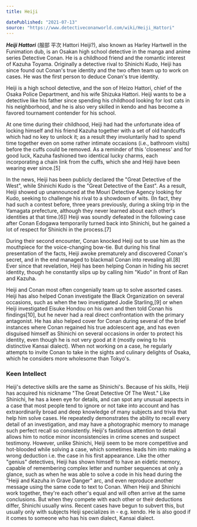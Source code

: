 ```yaml
---
title: Heiji

datePublished: "2021-07-13"
source: "https://www.detectiveconanworld.com/wiki/Heiji_Hattori" 
---
```


***Heiji Hattori*** (服部 平次 Hattori Heiji?), also known as Harley Hartwell in the Funimation dub, is an Osakan high school detective in the manga and anime series Detective Conan. He is a childhood friend and the romantic interest of Kazuha Toyama. Originally a detective rival to Shinichi Kudo, Heiji has since found out Conan's true identity and the two often team up to work on cases. He was the first person to deduce Conan's true identity.

Heiji is a high school detective, and the son of Heizo Hattori, chief of the Osaka Police Department, and his wife Shizuka Hattori. Heiji wants to be a detective like his father since spending his childhood looking for lost cats in his neighborhood, and he is also very skilled in kendo and has become a favored tournament contender for his school.

At one time during their childhood, Heiji had had the unfortunate idea of locking himself and his friend Kazuha together with a set of old handcuffs which had no key to unlock it; as a result they involuntarily had to spend time together even on some rather intimate occasions (i.e., bathroom visits) before the cuffs could be removed. As a reminder of this 'closeness' and for good luck, Kazuha fashioned two identical lucky charms, each incorporating a chain link from the cuffs, which she and Heiji have been wearing ever since.[5]

In the news, Heiji has been publicly declared the "Great Detective of the West", while Shinichi Kudo is the "Great Detective of the East". As a result, Heiji showed up unannounced at the Mouri Detective Agency looking for Kudo, seeking to challenge his rival to a showdown of wits. (In fact, they had such a contest before, three years previously, during a skiing trip in the Yamagata prefecture, although they never learned about each other's identities at that time.[6]) Heiji was soundly defeated in the following case after Conan Edogawa temporarily turned back into Shinichi, but he gained a lot of respect for Shinichi in the process.[7]

During their second encounter, Conan knocked Heiji out to use him as the mouthpiece for the voice-changing bow-tie. But during his final presentation of the facts, Heiji awoke prematurely and discovered Conan's secret, and in the end managed to blackmail Conan into revealing all.[8] Ever since that revelation, Heiji has been helping Conan in hiding his secret identity, though he constantly slips up by calling him "Kudo" in front of Ran and Kazuha.

Heiji and Conan most often congenially team up to solve assorted cases. Heiji has also helped Conan investigate the Black Organization on several occasions, such as when the two investigated Jodie Starling,[9] or when Heiji investigated Eisuke Hondou on his own and then told Conan his findings[10], but he never had a real direct confrontation with the primary antagonist. He has also helped cover for Conan during several of the brief instances where Conan regained his true adolescent age, and has even disguised himself as Shinichi on several occasions in order to protect his identity, even though he is not very good at it (mostly owing to his distinctive Kansai dialect). When not working on a case, he regularly attempts to invite Conan to take in the sights and culinary delights of Osaka, which he considers more wholesome than Tokyo's.

### Keen Intellect
Heiji's detective skills are the same as Shinichi's. Because of his skills, Heiji has acquired his nickname "The Great Detective Of The West." Like Shinichi, he has a keen eye for details, and can spot any unusual aspects in a case that most people tend to ignore or not take into account and has extraordinarily broad and deep knowledge of many subjects and trivia that help him solve cases. He repeatedly demonstrates the ability to recall every detail of an investigation, and may have a photographic memory to manage such perfect recall so consistently. Heiji's fastidious attention to detail allows him to notice minor inconsistencies in crime scenes and suspect testimony. However, unlike Shinichi, Heiji seem to be more competitive and hot-blooded while solving a case, which sometimes leads him into making a wrong deduction i.e. the case in his first appearance. Like the other "genius" detectives, Heiji has shown himself to have an eidetic memory, capable of remembering complex letter and number sequences at only a glance, such as when he was able to solve a code in his head during the "Heiji and Kazuha in Grave Danger" arc, and even reproduce another message using the same code to text to Conan. When Heiji and Shinichi work together, they're each other's equal and will often arrive at the same conclusions. But when they compete with each other or their deductions differ, Shinichi usually wins. Recent cases have begun to subvert this, but usually only with subjects Heiji specializes in - e.g. kendo. He is also good if it comes to someone who has his own dialect, Kansai dialect.